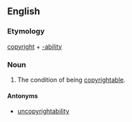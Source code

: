 ==English==

===Etymology===
[[copyright]] + [[-ability]]

===Noun===
{{wikipedia}}
{{en-noun|-}}

# {{copyright}} The condition of being [[copyrightable]].

====Antonyms====
*[[uncopyrightability]]